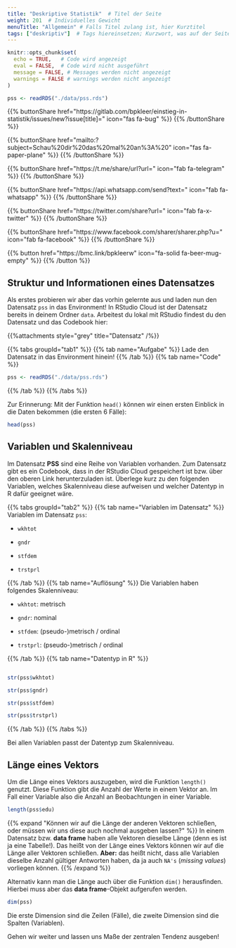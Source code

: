 ```yaml
---
title: "Deskriptive Statistik"  # Titel der Seite
weight: 201  # Individuelles Gewicht 
menuTitle: "Allgemein" # Falls Titel zulang ist, hier Kurztitel
tags: ["deskriptiv"]  # Tags hiereinsetzen; Kurzwort, was auf der Seite passsiert
---
```

```r
knitr::opts_chunk$set(
  echo = TRUE,   # Code wird angezeigt
  eval = FALSE,  # Code wird nicht ausgeführt
  message = FALSE, # Messages werden nicht angezeigt
  warnings = FALSE # warnings werden nicht angezeigt
)

pss <- readRDS("./data/pss.rds")   
```

{{% buttonShare href=\"https\:\/\/gitlab.com\/bpkleer\/einstieg-in-statistik\/issues\/new?issue[title]=\" icon=\"fas fa-bug\" %}} {{% /buttonShare %}} 

{{% buttonShare href=\"mailto\:?subject=Schau\%20dir\%20das\%20mal\%20an\%3A\%20\" icon=\"fas fa-paper-plane\" %}} {{% /buttonShare %}}

{{% buttonShare href=\"https\:\/\/t.me\/share\/url?url=\" icon=\"fab fa-telegram\" %}} {{% /buttonShare %}}

{{% buttonShare href=\"https\:\/\/api.whatsapp.com\/send?text=\" icon=\"fab fa-whatsapp\" %}} {{% /buttonShare %}}

{{% buttonShare href=\"https\:\/\/twitter.com\/share?url=\" icon=\"fab fa-x-twitter\" %}} {{% /buttonShare %}}

{{% buttonShare href=\"https\:\/\/www.facebook.com\/sharer\/sharer.php?u=\" icon=\"fab fa-facebook\" %}} {{% /buttonShare %}}

{{% button href=\"https\:\/\/bmc.link\/bpkleerw\" icon=\"fa-solid fa-beer-mug-empty\" %}} {{% /button %}}

## Struktur und Informationen eines Datensatzes
Als erstes probieren wir aber das vorhin gelernte aus und laden nun den Datensatz `pss` in das Environment! In RStudio Cloud ist der Datensatz bereits in deinem Ordner `data`. Arbeitest du lokal mit RStudio findest du den Datensatz und das Codebook hier:

{{%attachments style=\"grey\" title=\"Datensatz\" /%}}

{{% tabs groupId=\"tab1\" %}}
{{% tab name=\"Aufgabe\" %}}
Lade den Datensatz in das Environment hinein!
{{% /tab %}}
{{% tab name=\"Code\" %}}
```R
pss <- readRDS("./data/pss.rds")
```
{{% /tab %}}
{{% /tabs %}}

Zur Erinnerung: Mit der Funktion `head()` können wir einen ersten Einblick in die Daten bekommen (die ersten $6$ Fälle):
```r
head(pss)
```

## Variablen und Skalenniveau

Im Datensatz **PSS** sind eine Reihe von Variablen vorhanden. Zum Datensatz gibt es ein Codebook, dass in der RStudio Cloud gespeichert ist bzw. über den oberen Link herunterzuladen ist. 
Überlege kurz zu den folgenden Variablen, welches Skalenniveau diese aufweisen und welcher Datentyp in R dafür geeignet wäre.

{{% tabs groupId=\"tab2\" %}}
{{% tab name=\"Variablen im Datensatz\" %}}
Variablen im Datensatz `pss`:

- `wkhtot`

- `gndr`

- `stfdem`

- `trstprl`

{{% /tab %}}
{{% tab name=\"Auflösung\" %}}
Die Variablen haben folgendes Skalenniveau:

- `wkhtot`: metrisch

- `gndr`: nominal

- `stfdem`: (pseudo-)metrisch / ordinal

- `trstprl`: (pseudo-)metrisch / ordinal

{{% /tab %}}
{{% tab name=\"Datentyp in R\" %}}
```R

str(pss$wkhtot)

str(pss$gndr)

str(pss$stfdem)

str(pss$trstprl)

```
{{% /tab %}}
{{% /tabs %}}

Bei allen Variablen passt der Datentyp zum Skalenniveau. 

## Länge eines Vektors
Um die Länge eines Vektors auszugeben, wird die Funktion `length()` genutzt. Diese Funktion gibt die Anzahl der Werte in einem Vektor an. Im Fall einer Variable also die Anzahl an Beobachtungen in einer Variable.
```r
length(pss$edu)
```

{{% expand \"Können wir auf die Länge der anderen Vektoren schließen, oder müssen wir uns diese auch nochmal ausgeben lassen?\" %}}
In einem Datensatz bzw. **data frame** haben alle Vektoren dieselbe Länge (denn es ist ja eine Tabelle!). Das heißt von der Länge eines Vektors können wir auf die Länge aller Vektoren schließen. **Aber:** das heißt nicht, dass alle Variablen dieselbe Anzahl gültiger Antworten haben, da ja auch `NA's` (*missing values*) vorliegen können. 
{{% /expand %}}

Alternativ kann man die Länge auch über die Funktion `dim()` herausfinden. Hierbei muss aber das **data frame**-Objekt aufgerufen werden. 
```r
dim(pss)
```

Die erste Dimension sind die Zeilen (Fälle), die zweite Dimension sind die Spalten (Variablen). 

Gehen wir weiter und lassen uns Maße der zentralen Tendenz ausgeben!